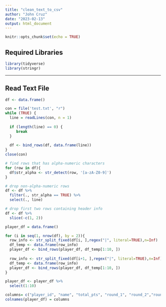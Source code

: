 ```yaml
---
title: "clean_text_to_csv"
author: "John Cruz"
date: "2023-02-13"
output: html_document
---
```


```r
knitr::opts_chunk$set(echo = TRUE)
```

## Required Libraries

```r
library(tidyverse)
library(stringr)
```

---

## Read Text File

```r

df <- data.frame()

con = file('test.txt', "r")
while (TRUE) {
  line = readLines(con, n = 1)
  
  if (length(line) == 0) {
     break
  }
  
  df <- bind_rows(df, data.frame(line))
}
close(con)

```

``` r

# find rows that has alpha-numeric characters
for (row in df){
  df$str_alpha <- str_detect(row, '[a-zA-Z0-9]')
}

# drop non-alpha-numeric rows
df <- df %>% 
  filter(., str_alpha == TRUE) %>%
  select(., line)

# drop first two rows containing header info
df <- df %>%
  slice(-c(1, 2))

```

``` r
player_df = data.frame()

for (i in seq(1, nrow(df), by = 2)){
  row_info <- str_split_fixed(df[i, ],regex("|", literal=TRUE),n=Inf)
  df_temp <- data.frame(row_info)
  player_df <- bind_rows(player_df, df_temp[1:10, ])
  
  row_info <- str_split_fixed(df[i+1, ],regex("|", literal=TRUE),n=Inf)
  df_temp <- data.frame(row_info)
  player_df <- bind_rows(player_df, df_temp[1:10, ])
}

player_df <- player_df %>% 
  select(1:10)

columns= c("player_id", "name", "total_pts", "round_1", "round_2","round_3","round_4","round_5","round_6","round_7")
colnames(player_df) = columns

```

